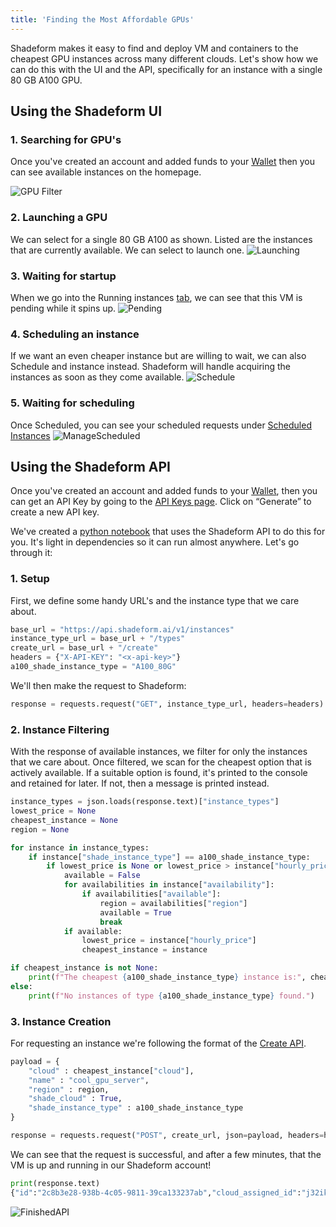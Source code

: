 ```yaml
---
title: 'Finding the Most Affordable GPUs'
---
```

Shadeform makes it easy to find and deploy VM and containers to the cheapest GPU instances across many different clouds. Let's show how we can do this with the UI and the API, specifically for an instance with a single 80 GB A100 GPU.


## Using the Shadeform UI

### 1. Searching for GPU's
Once you've created an account and added funds to your [Wallet](https://platform.shadeform.ai/settings/billing) then you can see available instances on the homepage. 

![GPU Filter](images/1x80GBA100.png)

### 2. Launching a GPU
We can select for a single 80 GB A100 as shown. Listed are the instances that are currently available. We can select to launch one.
![Launching](images/launchgpu.png)
### 3. Waiting for startup
When we go into the Running instances [tab](https://platform.shadeform.ai/running), we can see that this VM is pending while it spins up.
![Pending](images/pending.png)
### 4. Scheduling an instance
If we want an even cheaper instance but are willing to wait, we can also Schedule and instance instead. Shadeform will handle acquiring the instances as soon as they come available.
![Schedule](images/schedule.png)


### 5. Waiting for scheduling
Once Scheduled, you can see your scheduled requests under [Scheduled Instances](https://platform.shadeform.ai/reserve)
![ManageScheduled](images/managescheduled.png)
 
## Using the Shadeform API
Once you've created an account and added funds to your [Wallet](https://platform.shadeform.ai/settings/billing), then you can get an API Key by going to the [API Keys page](https://platform.shadeform.ai/settings/api). Click on “Generate” to create a new API key.

We've created a [python notebook](https://github.com/shadeform/examples/blob/first-example/find_and_use_gpus.ipynb) that uses the Shadeform API to do this for you. It's light in dependencies so it can run almost anywhere. Let's go through it:

### 1. Setup
First, we define some handy URL's and the instance type that we care about. 

```python
base_url = "https://api.shadeform.ai/v1/instances"
instance_type_url = base_url + "/types"
create_url = base_url + "/create"
headers = {"X-API-KEY": "<x-api-key>"}
a100_shade_instance_type = "A100_80G"
```

We'll then make the request to Shadeform:
```python
response = requests.request("GET", instance_type_url, headers=headers)
```

### 2. Instance Filtering
With the response of available instances, we filter for only the instances that we care about. Once filtered, we scan for the cheapest option that is actively available.
If a suitable option is found, it's printed to the console and retained for later.
If not, then a message is printed instead.

```python
instance_types = json.loads(response.text)["instance_types"]
lowest_price = None
cheapest_instance = None
region = None

for instance in instance_types:
    if instance["shade_instance_type"] == a100_shade_instance_type:
        if lowest_price is None or lowest_price > instance["hourly_price"]:
            available = False
            for availabilities in instance["availability"]:
                if availabilities["available"]:
                    region = availabilities["region"]
                    available = True
                    break
            if available:
                lowest_price = instance["hourly_price"]
                cheapest_instance = instance

if cheapest_instance is not None:
    print(f"The cheapest {a100_shade_instance_type} instance is:", cheapest_instance)
else:
    print(f"No instances of type {a100_shade_instance_type} found.")
```

### 3. Instance Creation
For requesting an instance we're following the format of the [Create API](https://docs.shadeform.ai/api-reference/endpoint/instancescreate).

```python
payload = {
    "cloud" : cheapest_instance["cloud"],
    "name" : "cool_gpu_server",
    "region" : region,
    "shade_cloud" : True,
    "shade_instance_type" : a100_shade_instance_type
}

response = requests.request("POST", create_url, json=payload, headers=headers)
```

We can see that the request is successful, and after a few minutes, that the VM is up and running in our Shadeform account! 

```python
print(response.text)
{"id":"2c8b3e28-938b-4c05-9811-39ca133237ab","cloud_assigned_id":"j32ikd07ax87mr"}
```
![FinishedAPI](images/finishedapi.png)
